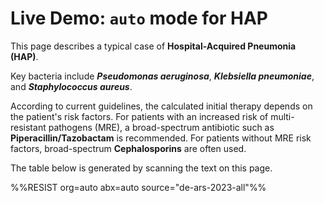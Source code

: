 # Live Demo: `auto` mode for HAP

This page describes a typical case of **Hospital-Acquired Pneumonia (HAP)**.

Key bacteria include ***Pseudomonas aeruginosa***, ***Klebsiella pneumoniae***, and ***Staphylococcus aureus***.

According to current guidelines, the calculated initial therapy depends on the patient's risk factors. For patients with an increased risk of multi-resistant pathogens (MRE), a broad-spectrum antibiotic such as **Piperacillin/Tazobactam** is recommended. For patients without MRE risk factors, broad-spectrum **Cephalosporins** are often used.

The table below is generated by scanning the text on this page.

%%RESIST org=auto abx=auto source="de-ars-2023-all"%%
